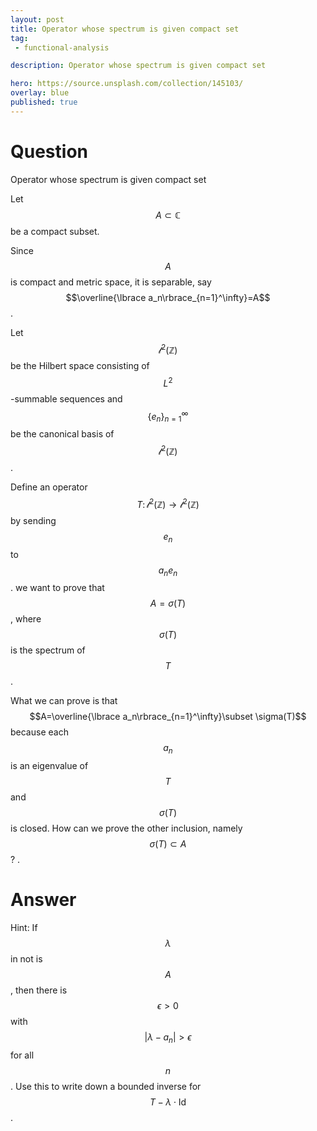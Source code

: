 ---
layout: post
title: Operator whose spectrum is given compact set
tag:
 - functional-analysis

description: Operator whose spectrum is given compact set

hero: https://source.unsplash.com/collection/145103/
overlay: blue 
published: true
---

# Question 

Operator whose spectrum is given compact set

<!--break-->


Let $$A\subset \mathbb{C}$$ be a compact subset.
 
Since $$A$$ is compact and metric space, it is separable, say $$\overline{\lbrace a_n\rbrace_{n=1}^\infty}=A$$.
 
Let $$\mathcal{l}^2(\mathbb{Z})$$ be the Hilbert space consisting of $$L^2$$-summable sequences and $$\lbrace e_n\rbrace_{n=1}^\infty$$ be the canonical basis of $$\mathcal{l}^2(\mathbb{Z})$$.

Define an operator $$T\colon\mathcal{l}^2(\mathbb{Z})\to\mathcal{l}^2(\mathbb{Z})$$ by sending $$e_n$$ to $$a_ne_n$$.
 we want to prove that $$A=\sigma(T)$$, where $$\sigma(T)$$ is the spectrum of $$T$$.
 
What we can prove is that $$A=\overline{\lbrace a_n\rbrace_{n=1}^\infty}\subset \sigma(T)$$ because each $$a_n$$ is an eigenvalue of $$T$$ and $$\sigma(T)$$ is closed.
 How can we prove the other inclusion, namely $$\sigma(T)\subset A$$?
.


# Answer 


Hint: If $$\lambda$$ in not is $$A$$, then there is $$\epsilon>0$$ with $$\lvert\lambda-a_n\rvert>\epsilon$$ for all $$n$$. Use this to write down a bounded inverse for $$T-\lambda\cdot\mathrm{Id}$$.

